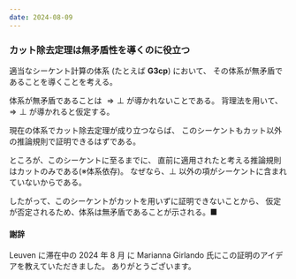```yaml
---
date: 2024-08-09
---
```


### カット除去定理は無矛盾性を導くのに役立つ

適当なシーケント計算の体系 (たとえば $\textbf{G3cp}$) において、
その体系が無矛盾であることを導くことを考える。

体系が無矛盾であることは $\Rightarrow \bot$ が導かれないことである。
背理法を用いて、$\Rightarrow \bot$ が導かれると仮定する。

現在の体系でカット除去定理が成り立つならば、
このシーケントもカット以外の推論規則で証明できるはずである。

ところが、このシーケントに至るまでに、
直前に適用されたと考える推論規則はカットのみである(※体系依存)。
なぜなら、$\bot$ 以外の項がシーケントに含まれていないからである。

したがって、このシーケントがカットを用いずに証明できないことから、
仮定が否定されるため、体系は無矛盾であることが示される。■

#### 謝辞
Leuven に滞在中の 2024 年 8 月 に
Marianna Girlando 氏にこの証明のアイデアを教えていただきました。
ありがとうございます。
